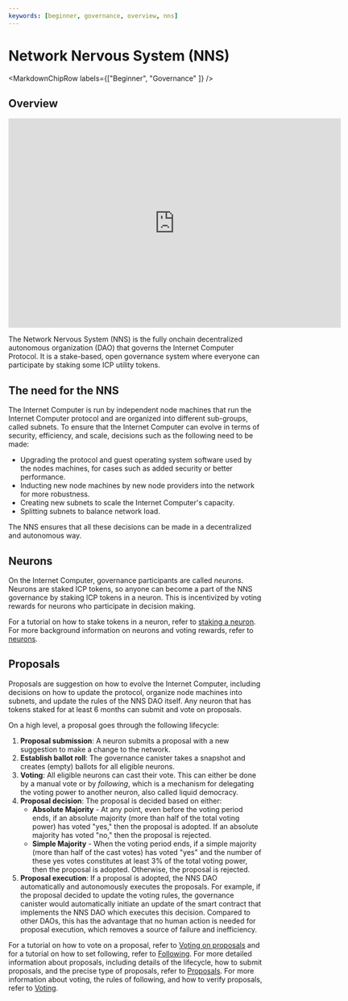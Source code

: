 ```yaml
---
keywords: [beginner, governance, overview, nns]
---
```



# Network Nervous System (NNS)

<MarkdownChipRow labels={["Beginner", "Governance" ]} />

## Overview
<div class="text--center">
<p> </p>
</div>
<div class="text--center">
<iframe width="660" height="415" src="https://www.youtube.com/embed/1uX-fRgvXjU?si=VAYJNj7ecJsrfxPb" title="YouTube video player" frameborder="0" allow="accelerometer; autoplay; clipboard-write; encrypted-media; gyroscope; picture-in-picture; web-share" referrerpolicy="strict-origin-when-cross-origin" allowfullscreen></iframe> </div>

The Network Nervous System (NNS) is the fully onchain decentralized autonomous organization (DAO) that governs the Internet Computer Protocol.
It is a stake-based, open governance system where everyone can participate by staking some ICP utility tokens.

## The need for the NNS
The Internet Computer is run by independent node machines that run the Internet Computer protocol and are organized into different sub-groups, called subnets.
To ensure that the Internet Computer can evolve in terms of security, efficiency, and scale, decisions such as the following need to be made:
-   Upgrading the protocol and guest operating system software used by the nodes machines, for cases such as added security or better performance.
-   Inducting new node machines by new node providers into the network for more robustness.
-   Creating new subnets to scale the Internet Computer's capacity.
-   Splitting subnets to balance network load.

The NNS ensures that all these decisions can be made in a decentralized and autonomous way.

## Neurons
On the Internet Computer, governance participants are called _neurons_.
Neurons are staked ICP tokens, so anyone can become a part of the NNS governance by staking ICP tokens in a neuron.
This is incentivized by voting rewards for neurons who participate in decision making.

For a tutorial on how to stake tokens in a neuron, refer to [staking a neuron](/docs/current/developer-docs/daos/nns/using-the-nns-dapp/nns-dapp-staking-a-neuron).
For more background information on neurons and voting rewards, refer to [neurons](/docs/current/developer-docs/daos/nns/concepts/neurons/neuron-overview).


## Proposals
Proposals are suggestion on how to evolve the Internet Computer, including decisions on how to update the protocol, organize node machines
 into subnets, and update the rules of the NNS DAO itself.
Any neuron that has tokens staked for at least 6 months can submit and vote on proposals.

On a high level, a proposal goes through the following lifecycle:

1. **Proposal submission**: A neuron submits a proposal with a new suggestion to make a change to the network.
2. **Establish ballot roll**: The governance canister takes a snapshot and creates (empty) ballots for all eligible neurons.
3. **Voting**: All eligible neurons can cast their vote. This can either be done by a manual vote or by _following_, which is a mechanism for delegating the voting power to another neuron, also called liquid democracy.
4. **Proposal decision**: The proposal is decided based on either:
    - **Absolute Majority** - At any point, even before the voting period ends, if an absolute majority (more than half of the total voting power) has voted "yes," then the proposal is adopted. If an absolute majority has voted "no," then the proposal is rejected.
    - **Simple Majority** - When the voting period ends, if a simple majority (more than half of the cast votes) has voted "yes" and the number of these yes votes constitutes at least 3% of the total voting power, then the proposal is adopted. Otherwise, the proposal is rejected.
5. **Proposal execution**: If a proposal is adopted, the NNS DAO automatically and autonomously executes the proposals. For example, if the proposal decided to update the voting rules, the governance canister would automatically initiate an update of the smart contract that implements the NNS DAO which executes this decision. Compared to other DAOs, this has the advantage that no human action is needed for proposal execution, which removes a source of failure and inefficiency.

For a tutorial on how to vote on a proposal, refer to [Voting on proposals](/docs/current/developer-docs/daos/nns/using-the-nns-dapp/nns-dapp-voting-on-proposals) and for a tutorial on how to set following, refer to [Following](/docs/current/developer-docs/daos/nns/using-the-nns-dapp/nns-dapp-following-other-neurons).
For more detailed information about proposals, including details of the lifecycle, how to submit proposals, and the precise type of proposals, refer to [Proposals](/docs/current/developer-docs/daos/nns/concepts/proposals/proposal-overview).
For more information about voting, the rules of following, and how to verify proposals, refer to [Voting](/docs/current/developer-docs/daos/nns/concepts/proposals/direct-voting).